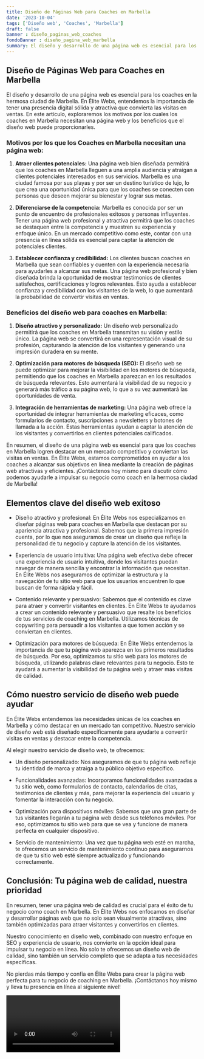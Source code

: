 ```yaml
---
title: Diseño de Páginas Web para Coaches en Marbella
date: '2023-10-04'
tags: ['Diseño web', 'Coaches', 'Marbella']
draft: false
banner : diseño_paginas_web_coaches
fondoBanner : diseño_pagina_web_marbella
summary: El diseño y desarrollo de una página web es esencial para los coaches en la hermosa ciudad de Marbella. En Élite Webs, entendemos la importancia de tener una presencia digital sólida y atractiva que convierta las visitas en ventas. En este artículo, exploraremos los motivos por los cuales los coaches en Marbella necesitan una página web y los beneficios que el diseño web puede proporcionarles.
---
```


## Diseño de Páginas Web para Coaches en Marbella

El diseño y desarrollo de una página web es esencial para los coaches en la hermosa ciudad de Marbella. En Élite Webs, entendemos la importancia de tener una presencia digital sólida y atractiva que convierta las visitas en ventas. En este artículo, exploraremos los motivos por los cuales los coaches en Marbella necesitan una página web y los beneficios que el diseño web puede proporcionarles.

### Motivos por los que los Coaches en Marbella necesitan una página web:

1. **Atraer clientes potenciales:** Una página web bien diseñada permitirá que los coaches en Marbella lleguen a una amplia audiencia y atraigan a clientes potenciales interesados en sus servicios. Marbella es una ciudad famosa por sus playas y por ser un destino turístico de lujo, lo que crea una oportunidad única para que los coaches se conecten con personas que deseen mejorar su bienestar y lograr sus metas.

2. **Diferenciarse de la competencia:** Marbella es conocida por ser un punto de encuentro de profesionales exitosos y personas influyentes. Tener una página web profesional y atractiva permitirá que los coaches se destaquen entre la competencia y muestren su experiencia y enfoque único. En un mercado competitivo como este, contar con una presencia en línea sólida es esencial para captar la atención de potenciales clientes.

3. **Establecer confianza y credibilidad:** Los clientes buscan coaches en Marbella que sean confiables y cuenten con la experiencia necesaria para ayudarles a alcanzar sus metas. Una página web profesional y bien diseñada brinda la oportunidad de mostrar testimonios de clientes satisfechos, certificaciones y logros relevantes. Esto ayuda a establecer confianza y credibilidad con los visitantes de la web, lo que aumentará la probabilidad de convertir visitas en ventas.

### Beneficios del diseño web para coaches en Marbella:

1. **Diseño atractivo y personalizado:** Un diseño web personalizado permitirá que los coaches en Marbella transmitan su visión y estilo único. La página web se convertirá en una representación visual de su profesión, capturando la atención de los visitantes y generando una impresión duradera en su mente.

2. **Optimización para motores de búsqueda (SEO):** El diseño web se puede optimizar para mejorar la visibilidad en los motores de búsqueda, permitiendo que los coaches en Marbella aparezcan en los resultados de búsqueda relevantes. Esto aumentará la visibilidad de su negocio y generará más tráfico a su página web, lo que a su vez aumentará las oportunidades de venta.

3. **Integración de herramientas de marketing:** Una página web ofrece la oportunidad de integrar herramientas de marketing eficaces, como formularios de contacto, suscripciones a newsletters y botones de llamada a la acción. Estas herramientas ayudan a captar la atención de los visitantes y convertirlos en clientes potenciales calificados.

En resumen, el diseño de una página web es esencial para que los coaches en Marbella logren destacar en un mercado competitivo y conviertan las visitas en ventas. En Élite Webs, estamos comprometidos en ayudar a los coaches a alcanzar sus objetivos en línea mediante la creación de páginas web atractivas y eficientes. ¡Contáctenos hoy mismo para discutir cómo podemos ayudarle a impulsar su negocio como coach en la hermosa ciudad de Marbella!

<GifSeo />

<Cta />

## Elementos clave del diseño web exitoso

- Diseño atractivo y profesional: En Élite Webs nos especializamos en diseñar páginas web para coaches en Marbella que destacan por su apariencia atractiva y profesional. Sabemos que la primera impresión cuenta, por lo que nos aseguramos de crear un diseño que refleje la personalidad de tu negocio y capture la atención de los visitantes.

- Experiencia de usuario intuitiva: Una página web efectiva debe ofrecer una experiencia de usuario intuitiva, donde los visitantes puedan navegar de manera sencilla y encontrar la información que necesitan. En Élite Webs nos aseguramos de optimizar la estructura y la navegación de tu sitio web para que los usuarios encuentren lo que buscan de forma rápida y fácil.

- Contenido relevante y persuasivo: Sabemos que el contenido es clave para atraer y convertir visitantes en clientes. En Élite Webs te ayudamos a crear un contenido relevante y persuasivo que resalte los beneficios de tus servicios de coaching en Marbella. Utilizamos técnicas de copywriting para persuadir a los visitantes a que tomen acción y se conviertan en clientes.

- Optimización para motores de búsqueda: En Élite Webs entendemos la importancia de que tu página web aparezca en los primeros resultados de búsqueda. Por eso, optimizamos tu sitio web para los motores de búsqueda, utilizando palabras clave relevantes para tu negocio. Esto te ayudará a aumentar la visibilidad de tu página web y atraer más visitas de calidad.

## Cómo nuestro servicio de diseño web puede ayudar

En Élite Webs entendemos las necesidades únicas de los coaches en Marbella y cómo destacar en un mercado tan competitivo. Nuestro servicio de diseño web está diseñado específicamente para ayudarte a convertir visitas en ventas y destacar entre la competencia.

Al elegir nuestro servicio de diseño web, te ofrecemos:

- Un diseño personalizado: Nos aseguramos de que tu página web refleje tu identidad de marca y atraiga a tu público objetivo específico.

- Funcionalidades avanzadas: Incorporamos funcionalidades avanzadas a tu sitio web, como formularios de contacto, calendarios de citas, testimonios de clientes y más, para mejorar la experiencia del usuario y fomentar la interacción con tu negocio.

- Optimización para dispositivos móviles: Sabemos que una gran parte de tus visitantes llegarán a tu página web desde sus teléfonos móviles. Por eso, optimizamos tu sitio web para que se vea y funcione de manera perfecta en cualquier dispositivo.

- Servicio de mantenimiento: Una vez que tu página web esté en marcha, te ofrecemos un servicio de mantenimiento continuo para asegurarnos de que tu sitio web esté siempre actualizado y funcionando correctamente.

## Conclusión: Tu página web de calidad, nuestra prioridad

En resumen, tener una página web de calidad es crucial para el éxito de tu negocio como coach en Marbella. En Élite Webs nos enfocamos en diseñar y desarrollar páginas web que no solo sean visualmente atractivas, sino también optimizadas para atraer visitantes y convertirlos en clientes.

Nuestro conocimiento en diseño web, combinado con nuestro enfoque en SEO y experiencia de usuario, nos convierte en la opción ideal para impulsar tu negocio en línea. No solo te ofrecemos un diseño web de calidad, sino también un servicio completo que se adapta a tus necesidades específicas.

No pierdas más tiempo y confía en Élite Webs para crear la página web perfecta para tu negocio de coaching en Marbella. ¡Contáctanos hoy mismo y lleva tu presencia en línea al siguiente nivel!

<Video />

<CtaBot job='Coaches' city='Marbella'/>

<Gmaps query='Marbella+españa+maps' />